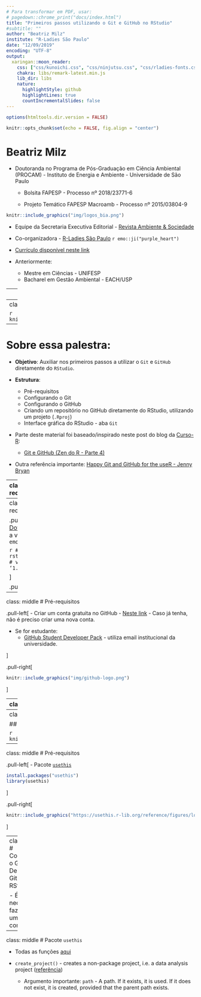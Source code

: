 ```yaml
---
# Para transformar em PDF, usar: 
# pagedown::chrome_print("docs/index.html")
title: "Primeiros passos utilizando o Git e GitHub no RStudio"
#subtitle: ""
author: "Beatriz Milz"
institute: "R-Ladies São Paulo"
date: "12/09/2019"
encoding: "UTF-8"
output:
  xaringan::moon_reader:
    css: ["css/kunoichi.css", "css/ninjutsu.css", "css/rladies-fonts.css"]
    chakra: libs/remark-latest.min.js
    lib_dir: libs
    nature:
      highlightStyle: github
      highlightLines: true
      countIncrementalSlides: false
---
```


```r
options(htmltools.dir.version = FALSE)

knitr::opts_chunk$set(echo = FALSE, fig.align = "center")
```


# Beatriz Milz
- Doutoranda no Programa de Pós-Graduação em Ciência Ambiental (PROCAM) - Instituto de Energia e Ambiente - Universidade de São Paulo

  - Bolsita FAPESP - Processo nº 2018/23771-6 
  
  - Projeto Temático FAPESP Macroamb - Processo nº 2015/03804-9 
  
```r
knitr::include_graphics("img/logos_bia.png")
```

- Equipe da Secretaria Executiva  Editorial - [Revista Ambiente & Sociedade](http://scielo.br/asoc)

- Co-organizadora - [R-Ladies São Paulo](https://www.meetup.com/pt-BR/R-Ladies-Sao-Paulo) `r emo::ji("purple_heart")`

- [Currículo disponível neste link](https://beatrizmilz.github.io/resume/index.pdf)

- Anteriormente:
  - Mestre em Ciências - UNIFESP
  - Bacharel em Gestão Ambiental - EACH/USP

---
class: middle

```r
knitr::include_graphics("https://media3.giphy.com/media/VMmRM3EjhjBII/giphy-downsized.gif")
```

---
class: middle

```r
knitr::include_graphics("https://media1.giphy.com/media/qvWavuCEwjEPu/giphy.gif")
```

---

# Sobre essa palestra:

- **Objetivo**: Auxiliar nos primeiros passos a utilizar o `Git` e `GitHub` diretamente do `RStudio`. 

- **Estrutura**:
  - Pré-requisitos
  - Configurando o Git
  - Configurando o GitHub
  - Criando um repositório no GitHub diretamente do RStudio, utilizando um projeto (`.Rproj`)
  - Interface gráfica do RStudio - aba `Git`

- Parte deste material foi baseado/inspirado neste post do blog da [Curso-R](https://www.curso-r.com/):
  - [Git e GitHub (Zen do R - Parte 4)](https://www.curso-r.com/blog/2019-07-23-zen-do-r-4/)
  
- Outra referência importante: [Happy Git and GitHub for the useR - 
Jenny Bryan](https://happygitwithr.com/)

---
class: middle
# Pré-requisitos

.pull-left[
- R 
  - [Download neste link](https://cran.r-project.org/)
  - Use a versão mais recente `r emo::ji("wink")`
```r
R.version.string
```
  
]

.pull-right[
```r
knitr::include_graphics("img/R_logo.svg.png")
```
]

---
class: middle
# Pré-requisitos

.pull-left[
- RStudio
  - [Download neste link](https://www.rstudio.com/products/rstudio/download/)
  - Use a versão mais recente `r emo::ji("wink")`
  
```r
# ver_RStudio <- rstudioapi::versionInfo()
# ver_RStudio$version
# ‘1.2.1335’
```
  
]

.pull-right[
```r
knitr::include_graphics("img/rstudio.png")
```
]
---
class: middle
# Pré-requisitos



.pull-left[
- Criar um conta gratuita no GitHub
  - [Neste link](https://github.com/)
  - Caso já tenha, não é preciso criar uma nova conta.
  
  
  - Se for estudante: 
    - [GitHub Student Developer Pack](https://education.github.com/pack) - utiliza email institucional da universidade.
  
]

.pull-right[
```r
knitr::include_graphics("img/github-logo.png")
```
]


---
class: 
# Pré-requisitos

## Git __OU__ GitHub Desktop
.pull-left[

- Git 
  - [Download neste link](https://git-scm.com/downloads)
  - Linha de comando
  
```r
knitr::include_graphics("https://git-scm.com/images/logo@2x.png")
```
]


.pull-right[

- GitHub Desktop
  - [Download neste link](https://desktop.github.com)
  - Interface Gráfica - Graphical User Interface (GUI) 
  
```r
knitr::include_graphics("https://desktop.github.com/images/desktop-icon.svg")
```

]
---
class: center, middle 

## Linha de comando ou interface gráfica?
## Use o que for melhor para **você**!

```r
knitr::include_graphics("https://media0.giphy.com/media/dNgK7Ws7y176U/giphy.gif")
```


---
class: middle
# Pré-requisitos

.pull-left[
- Pacote [`usethis`](https://usethis.r-lib.org/)

```r
install.packages("usethis")
library(usethis)
```
]

.pull-right[
```r
knitr::include_graphics("https://usethis.r-lib.org/reference/figures/logo.png")
```
]


---
class: middle
# Configurando o Git/GitHub Desktop, GitHub e RStudio

- É necessário fazer apenas uma vez (por computador)!












---
class: middle
# Pacote `usethis`

- Todas as funções [aqui](https://usethis.r-lib.org/reference/index.html)

- `create_project()` - creates a non-package project, i.e. a data analysis project ([referência](https://usethis.r-lib.org/reference/create_package.html))
  - Argumento importante: `path` - 	A path. If it exists, it is used. If it does not exist, it is created, provided that the parent path exists.


